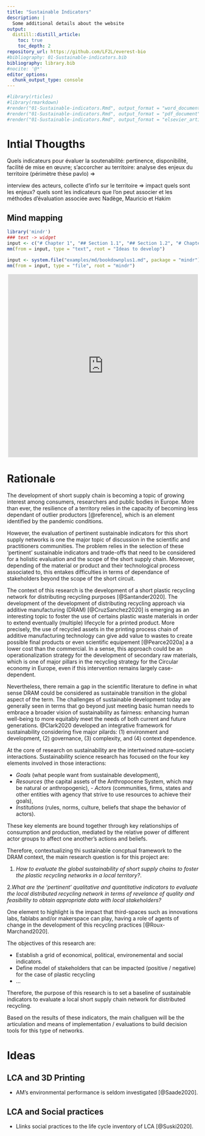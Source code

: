 ```yaml
---
title: "Sustainable Indicators"
description: |
  Some additional details about the website
output:
  distill::distill_article:
    toc: true
    toc_depth: 2
repository_url: https://github.com/LF2L/everest-bio
#bibliography: 01-Sustainable-indicators.bib
bibliography: library.bib
#nocite: '@*'
editor_options: 
  chunk_output_type: console
---
```


```r

#library(rticles)
#library(rmarkdown)
#render("01-Sustainable-indicators.Rmd", output_format = "word_document", output_dir = "01-Sustainable-Indicators")
#render("01-Sustainable-indicators.Rmd", output_format = "pdf_document", output_dir = "01-Sustainable-Indicators")
#render("01-Sustainable-indicators.Rmd", output_format = "elsevier_article", output_dir = "01-Sustainable-Indicators")

```



# Intial Thougths
Quels indicateurs pour évaluer la soutenabilité: pertinence, disponibilité, facilité de mise en œuvre; s’accorcher au territoire: analyse des enjeux du territoire (périmètre thèse pavlo) =>

interview des acteurs, collecte d’info sur le territoire => impact quels sont les enjeux? quels sont les indicateurs que l’on peut associer et les méthodes d’évaluation associée avec Nadège, Mauricio et Hakim 


## Mind mapping

```r
library('mindr')
### text -> widget
input <- c("# Chapter 1", "## Section 1.1", "## Section 1.2", "# Chapter 2")
mm(from = input, type = "text", root = "Ideas to develop")

input <- system.file("examples/md/bookdownplus1.md", package = "mindr")
mm(from = input, type = "file", root = "mindr")

```

:::l-page
<div style="width: 100%; height: 480px; margin: auto; position: relative; text-align: center;"><iframe allowfullscreen frameborder="0" style="width:99%; height:480px" src="https://lucid.app/documents/embeddedchart/945c1be7-a621-4c3e-9267-f77f2fb2855a" id="CJG60F2Mr.Uj"></iframe></div>
:::


# Rationale

The development of short supply chain is becoming a topic of growing interest among consumers, researchers and public bodies in Europe.
More than ever, the resilience of a territory relies in the capacity of becoming less dependant of outlier productors [@reference], which is an element identified by the pandemic conditions. 

<!-- Problem -->
However, the evaluation of pertinent sustainable indicators for this short supply networks is one the  major topic of discussion in the scientific and practitioners communities. 
The problem relies in the selection of these 'pertinent' sustainable indicators and trade-offs that need to be considered for a holistic evaluation and the scope of the short supply chain. 
Moreover, depending of the material or product and their technological process associated to, this entakes difficulties in terms of dependance of stakeholders beyond the scope of the short circuit. 

<!-- Contex -->
The context of this research is the development of a short plastic recycling network for distributing recycling purposes [@Santander2020]. 
The development of the development of distributing recycling approach via additive manufacturing (DRAM) [@CruzSanchez2020] is emerging as an interesting topic to foster the use of certains plastic waste materials in order to extend eventually (multiple) lifecycle for a printed product. 
More precisely, the use of recycled assets in the printing process chain of additive manufacturing technology can give add value to wastes to create possible final products or even scientific equipement [@Pearce2020a] a a lower cost than the commercial.
In a sense, this approach could be an operationalization strategy for the development of secondary raw materials, which is one of major pillars in the recycling strategy for the Circular economy in Europe, even if this intervention remains largely case-dependent.

<!-- Conceptual Framework -->
Nevertheless, there remain a gap in the scientific literature to define in what sense DRAM could be considered as sustainable transition in the global aspect of the term. 
The challenges of sustainable development today are generally seen in terms that go beyond just meeting basic human needs to embrace a broader vision of sustainability as fairness: 
enhancing human well-being to more equitably meet the needs of both current and future generations.
@Clark2020 developed an integrative framework for sustainability considering five major pilards: 
(1) environment and development, 
(2) governance, 
(3) complexity, and 
(4) context dependence.

At the core of research on sustainability are the intertwined nature–society interactions.
Sustainability science research has focused on the four key elements involved in those interactions: 

- *Goals* (what people want from sustainable development), 
- *Resources* (the capital assets of the Anthropocene System, which may be natural or anthropogenic), - *Actors* (communities, firms, states and other entities with agency that strive to use resources to achieve their goals), 
- *Institutions* (rules, norms, culture, beliefs that shape the behavior of actors). 

These key elements are bound together through key relationships of consumption and production, mediated by the relative power of different actor groups to affect one another’s actions and beliefs.

Therefore, contextualizing thi sustainable concptual framework to the DRAM context, the main research question is for this project are:

1. *How to evaluate the global sustainability of short supply chains to foster the plastic recycling networks in a local territory?*.

2.*What are the 'pertinent' qualitative and quantitative indicators to evaluate the local distributed recycling network in terms of revelance of quality and feasibility to obtain appropriate data with local stakeholders?*

One element to highlight is the impact that third-spaces such as innovations labs, fablabs and/or makerspace can play, having a role of agents of change in the development of this recycling practices [@Roux-Marchand2020].

The objectives of this research are:

- Establish a grid of economical, political, environemental and social indicators.
- Define model of stakeholders that can be impacted (positive / negative) for the case of plastic recycling
- ...

Therefore, the purpose of this research is to set a baseline of sustainable indicators to evaluate a local short supply chain network for distributed recycling.

Based on the results of these indicators, the main challguen will be the articulation and means of implementation / evaluations to build  decision tools for this type of networks. 






# Ideas

## LCA and 3D Printing

- AM’s environmental performance is seldom investigated [@Saade2020].



## LCA and Social practices

- Llinks social practices to the life cycle inventory of LCA [@Suski2020].